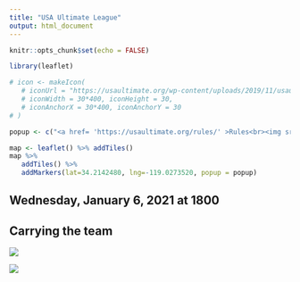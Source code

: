 ```yaml
---
title: "USA Ultimate League"
output: html_document
---
```


```r
knitr::opts_chunk$set(echo = FALSE)
```

```r
library(leaflet)

# icon <- makeIcon(
   # iconUrl = "https://usaultimate.org/wp-content/uploads/2019/11/usau-ultimate-logo.svg",
   # iconWidth = 30*400, iconHeight = 30,
   # iconAnchorX = 30*400, iconAnchorY = 30
# )

popup <- c("<a href= 'https://usaultimate.org/rules/' >Rules<br><img src='https://usaultimate.org/wp-content/uploads/2019/11/usau-ultimate-logo.svg' width='50' height='50'  alt='USA Ultimate' title='Let's Go!'></a>")

map <- leaflet() %>% addTiles()
map %>%
   addTiles() %>%
   addMarkers(lat=34.2142480, lng=-119.0273520, popup = popup)
```


## Wednesday, January 6, 2021 at 1800

## Carrying the team
![](./carry-team.jpeg)

![](./league.jpg)
